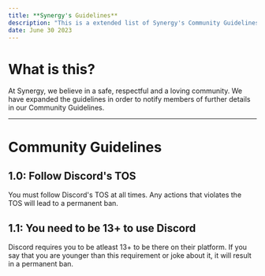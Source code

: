 ```yaml
---
title: **Synergy's Guidelines**
description: "This is a extended list of Synergy's Community Guidelines."
date: June 30 2023
---
```


# What is this?
At Synergy, we believe in a safe, respectful and a loving community. We have expanded the guidelines in order to notify members of further details in our Community Guidelines.

---

# Community Guidelines

## 1.0: Follow Discord's TOS 
You must follow Discord's TOS at all times. Any actions that violates the TOS will lead to a permanent ban.

## 1.1: You need to be 13+ to use Discord
Discord requires you to be atleast 13+ to be there on their platform. If you say that you are younger than this requirement or joke about it, it will result in a permanent ban.
